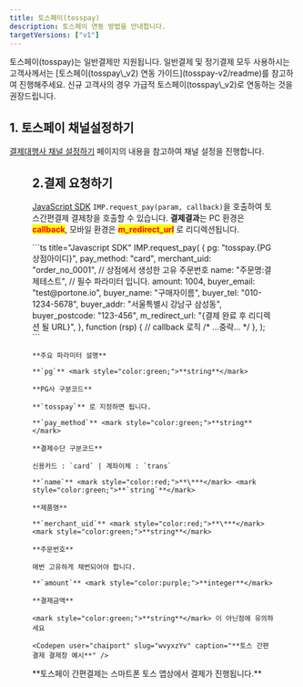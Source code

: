 ```yaml
---
title: 토스페이(tosspay)
description: 토스페이 연동 방법을 안내합니다.
targetVersions: ["v1"]
---
```



<Hint style="info">
  토스페이(tosspay)는 일반결제만 지원됩니다. 일반결제 및 정기결제 모두 사용하시는 고객사께서는 [토스페이(tosspay\_v2) 연동 가이드](tosspay-v2/readme)를 참고하여 진행해주세요.
  신규 고객사의 경우 가급적 토스페이(tosspay\_v2)로 연동하는 것을 권장드립니다.
</Hint>

## 1. 토스페이 채널설정하기

[결제대행사 채널 설정하기](../../ready/readme#3-결제대행사-채널-설정하기) 페이지의 내용을 참고하여 채널 설정을 진행합니다.

<Figure src="/gitbook-assets/ko/screenshot 2022-06-05 1.29.25.png" />

## 2.결제 요청하기

[JavaScript SDK](../../sdk/javascript-sdk-old/readme) `IMP.request_pay(param, callback)`을 호출하여
토스간편결제 결제창을 호출할 수 있습니다.
**결제결과**는 PC 환경은 <mark style="color:red;">**callback**</mark>,
모바일 환경은 <mark style="color:red;">**m\_redirect\_url**</mark> 로 리디렉션됩니다.

<Tabs>
  <Tab title="일반결제창 요청">
    ```ts title="Javascript SDK"
    IMP.request_pay(
      {
        pg: "tosspay.{PG 상점아이디}",
        pay_method: "card",
        merchant_uid: "order_no_0001", // 상점에서 생성한 고유 주문번호
        name: "주문명:결제테스트", // 필수 파라미터 입니다.
        amount: 1004,
        buyer_email: "test@portone.io",
        buyer_name: "구매자이름",
        buyer_tel: "010-1234-5678",
        buyer_addr: "서울특별시 강남구 삼성동",
        buyer_postcode: "123-456",
        m_redirect_url: "{결제 완료 후 리디렉션 될 URL}",
      },
      function (rsp) {
        // callback 로직
        /* ...중략... */
      },
    );
    ```

    **주요 파라미터 설명**

    **`pg`** <mark style="color:green;">**string**</mark>

    **PG사 구분코드**

    **`tosspay`** 로 지정하면 됩니다.

    **`pay_method`** <mark style="color:green;">**string**</mark>

    **결제수단 구분코드**

    신용카드 : `card` | 계좌이체 : `trans`

    **`name`** <mark style="color:red;">**\***</mark> <mark style="color:green;">**`string`**</mark>

    **제품명**

    **`merchant_uid`** <mark style="color:red;">**\***</mark> <mark style="color:green;">**string**</mark>

    **주문번호**

    매번 고유하게 채번되어야 합니다.

    **`amount`** <mark style="color:purple;">**integer**</mark>

    **결제금액**

    <mark style="color:green;">**string**</mark> 이 아닌점에 유의하세요

    <Codepen user="chaiport" slug="wvyxzYv" caption="**토스 간편결제 결제창 예시**" />
  </Tab>
</Tabs>

<Hint style="info">
  **토스페이 간편결제는 스마트폰 토스 앱상에서 결제가 진행됩니다.**
</Hint>
